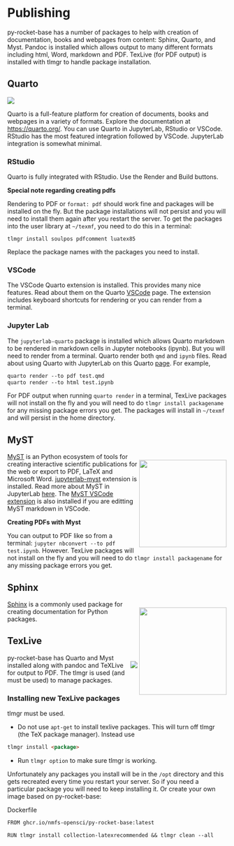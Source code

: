 # Publishing

py-rocket-base has a number of packages to help with creation of documentation, books and webpages from content: Sphinx, Quarto, and Myst. Pandoc is installed which allows output to many different formats including html, Word, markdown and PDF. TexLive (for PDF output) is installed with tlmgr to handle package installation.

## Quarto

![](assets/quarto-illustration.png)

Quarto is a full-feature platform for creation of documents, books and webpages in a variety of formats. Explore the documentation at [https://quarto.org/](https://quarto.org/). You can use Quarto in JupyterLab, RStudio or VSCode. RStudio has the most featured integration followed by VSCode. JupyterLab integration is somewhat minimal.

### RStudio

Quarto is fully integrated with RStudio. Use the Render and Build buttons.

**Special note regarding creating pdfs**

Rendering to PDF or `format: pdf` should work fine and packages will be installed on the fly. But the package installations will not persist and you will need to install them again after you restart the server.  To get the packages into the user library at `~/texmf`, you need to do this in a terminal:
```
tlmgr install soulpos pdfcomment luatex85
```
Replace the package names with the packages you need to install.

### VSCode

The VSCode Quarto extension is installed. This provides many nice features. Read about them on the Quarto [VSCode](https://quarto.org/docs/tools/vscode.html) page. The extension includes keyboard shortcuts for rendering or you can render from a terminal.

### Jupyter Lab

The `jupyterlab-quarto` package is installed which allows Quarto markdown to be rendered in markdown cells in Jupyter notebooks (ipynb). But you will need to render from a terminal. Quarto render both `qmd` and `ipynb` files. Read about using Quarto with JupyterLab on this Quarto [page](https://quarto.org/docs/tools/jupyter-lab.html). For example,

```markdown
quarto render --to pdf test.qmd
quarto render --to html test.ipynb
```

For PDF output when running `quarto render` in a terminal, TexLive packages will not install on the fly and you will need to do `tlmgr install packagename` for any missing package errors you get. The packages will install in `~/texmf` and will persist in the home directory.

## MyST

<div>
<div style="float: right; position: relative; top: 0px; padding: 2px;">
![](assets/myst.svg){width=200px}
</div>

[MyST](https://mystmd.org/) is an Python ecosystem of tools for creating interactive scientific publications for the web or export to PDF, LaTeX and Microsoft Word. [jupyterlab-myst](https://jupyter-book.github.io/jupyterlab-myst/) extension is installed. Read more about MyST in JupyterLab [here](https://mystmd.org/guide/quickstart-jupyter-lab-myst). The [MyST VSCode extension](https://marketplace.visualstudio.com/items?itemName=ExecutableBookProject.myst-highlight) is also installed if you are editting MyST markdown in VSCode.
</div>

**Creating PDFs with Myst**

You can output to PDF like so from a terminal: `jupyter nbconvert --to pdf test.ipynb`.
However. TexLive packages will not install on the fly and you will need to do `tlmgr install packagename` for any missing package errors you get.

## Sphinx

<div>
<div style="float: right; position: relative; top: 0px; padding: 2px;">
![](assets/sphinx.png){width=200px}
</div>

[Sphinx](https://www.sphinx-doc.org/en/master/) is a commonly used package for creating documentation for Python packages.
</div>

## TexLive

<div>
<div style="float: right; position: relative; top: 0px; padding: 2px;">
![](assets/texlive.png)
</div>

py-rocket-base has Quarto and Myst installed along with pandoc and TeXLive for output to PDF. The tlmgr is used (and must be used) to manage packages. 

</div>


### Installing new TexLive packages

tlmgr must be used.

* Do not use `apt-get` to install texlive packages. This will turn off tlmgr (the TeX package manager). Instead use
```markdown
tlmgr install <package>
```
* Run `tlmgr option` to make sure tlmgr is working.

Unfortunately any packages you install will be in the `/opt` directory and this gets recreated every time you restart your server. So if you need a
particular package you will need to keep installing it. Or create your own image based on py-rocket-base:

Dockerfile
```markdown
FROM ghcr.io/nmfs-opensci/py-rocket-base:latest

RUN tlmgr install collection-latexrecommended && tlmgr clean --all
```


